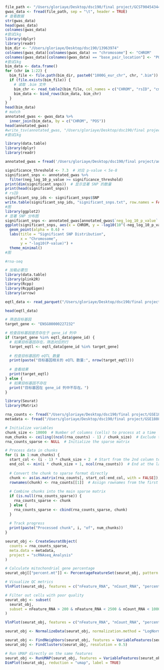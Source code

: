 
```r
file_path <- "/Users/gloriaye/Desktop/dsc190/final project/GCST90454344.tsv"
gwas_data <- fread(file_path, sep = "\t", header = TRUE)
# 查看数据
str(gwas_data)
head(gwas_data)
colnames(gwas_data)
#尝试1kg
library(dplyr) 
library(readr)   
bim_dir <- "/Users/gloriaye/Desktop/dsc190/13963974"
colnames(gwas_data)[colnames(gwas_data) == "chromosome"] <- "CHROM"
colnames(gwas_data)[colnames(gwas_data) == "base_pair_location"] <- "POS"
#尝试1kg
bim_data <- data.frame()
for (chr in 1:22) {
  bim_file <- file.path(bim_dir, paste0("1000G_eur_chr", chr, ".bim"))
  if (file.exists(bim_file)) {
    # 读取 .bim 文件
    bim_chr <- read_table2(bim_file, col_names = c("CHROM", "rsID", "cm", "POS", "REF", "ALT"))
    bim_data <- bind_rows(bim_data, bim_chr)
  }
}
head(bim_data)
# match
annotated_gwas <- gwas_data %>%
  inner_join(bim_data, by = c("CHROM", "POS"))
head(annotated_gwas)
#write_tsv(annotated_gwas, "/Users/gloriaye/Desktop/dsc190/final project")
#尝试1kg
```

```r
library(data.table)
library(dplyr) 
library(readr)
```

```r
annotated_gwas = fread('/Users/gloriaye/Desktop/dsc190/final project/annotated_gwas_data.tsv')
```


```r
significance_threshold <- 7.3  # 对应 p-value < 5e-8
significant_snps <- annotated_gwas %>%
  filter(neg_log_10_p_value >= significance_threshold)
print(dim(significant_snps))  # 显示显著 SNP 的数量
print(head(significant_snps)) 
# rsID
significant_snp_ids <- significant_snps$SNP
write.table(significant_snp_ids, "significant_snps.txt", row.names = FALSE, col.names = FALSE, quote = FALSE)
#图
library(ggplot2)
# 显著 SNP 分布图
significant_snps <- annotated_gwas[annotated_gwas$`neg_log_10_p_value` > 7.301, ]
ggplot(significant_snps, aes(x = CHROM, y = -log10(10^(-neg_log_10_p_value)))) +
  geom_point(alpha = 0.6) +
  labs(title = "Significant SNP Distribution",
       x = "Chromosome",
       y = "-log10(P-value)") +
  theme_minimal()
#图

#rna-seq

```

```r
# 加载必要包
library(data.table)
library(plink2R)
library(Rcpp)
library(RcppEigen)
library(arrow)
```


```r
eqtl_data <- read_parquet("/Users/gloriaye/Desktop/dsc190/final project/Breast_Mammary_Tissue.v10.eQTLs.signif_pairs.parquet")

```

```r
head(eqtl_data)
```


```r
# 筛选目标基因
target_gene <- "ENSG00000227232"

# 检查目标基因是否存在于 gene_id 列中
if (target_gene %in% eqtl_data$gene_id) {
  # 如果目标基因存在，筛选对应的行
  target_eqtl <- eqtl_data[gene_id %in% target_gene]
  
  # 检查目标基因的 eQTL 数量
  print(paste("目标基因相关的 eQTL 数量:", nrow(target_eqtl)))
  
  # 查看结果
  print(target_eqtl)
} else {
  # 如果目标基因不存在
  print("目标基因在 gene_id 列中不存在。")
}
```


```r
library(Seurat)
library(Matrix)
```

```r
rna_counts <- fread("/Users/gloriaye/Desktop/dsc190/final project/GSE180878_Li_Brugge_10XscRNAseq_GeneCellMatrix_RNAcounts_human.csv")
metadata <- fread("/Users/gloriaye/Desktop/dsc190/final project/GSE180878_Li_Brugge_10XscRNAseq_Metadata_human.csv")

```

```r

# Initialize variables
chunk_size <- 10000  # Number of columns (cells) to process at a time
num_chunks <- ceiling((ncol(rna_counts) - 1) / chunk_size)  # Exclude the first column
rna_counts_sparse <- NULL  # Initialize the sparse matrix

# Process data in chunks
for (i in 1:num_chunks) {
  start_col <- (i - 1) * chunk_size + 2  # Start from the 2nd column to skip gene names
  end_col <- min(i * chunk_size + 1, ncol(rna_counts))  # End at the last column in the chunk
  
  # Convert the chunk to sparse format directly
  chunk <- as(as.matrix(rna_counts[, start_col:end_col, with = FALSE]), "dgCMatrix")
  rownames(chunk) <- rna_counts[[1]]  # Assign rownames from the first column
  
  # Combine chunks into the main sparse matrix
  if (is.null(rna_counts_sparse)) {
    rna_counts_sparse <- chunk
  } else {
    rna_counts_sparse <- cbind(rna_counts_sparse, chunk)
  }
  
  # Track progress
  print(paste("Processed chunk", i, "of", num_chunks))
}

```

```r
seurat_obj <- CreateSeuratObject(
  counts = rna_counts_sparse,
  meta.data = metadata,
  project = "scRNAseq_Analysis"
)
```

```r
# Calculate mitochondrial gene percentage
seurat_obj[["percent.mt"]] <- PercentageFeatureSet(seurat_obj, pattern = "^MT-")

# Visualize QC metrics
VlnPlot(seurat_obj, features = c("nFeature_RNA", "nCount_RNA", "percent.mt"), ncol = 3)

# Filter out cells with poor quality
seurat_obj <- subset(
  seurat_obj,
  subset = nFeature_RNA > 200 & nFeature_RNA < 2500 & nCount_RNA < 100000 & percent.mt < 5
)
```

```r
VlnPlot(seurat_obj, features = c("nFeature_RNA", "nCount_RNA", "percent.mt"), ncol = 3)
```


```r
seurat_obj <- NormalizeData(seurat_obj, normalization.method = "LogNormalize", scale.factor = 10000)

```

```r
seurat_obj <- FindNeighbors(seurat_obj, features = VariableFeatures(seurat_obj))
seurat_obj <- FindClusters(seurat_obj, resolution = 0.5)

# Run UMAP directly on the same features
seurat_obj <- RunUMAP(seurat_obj, features = VariableFeatures(seurat_obj))
DimPlot(seurat_obj, reduction = "umap", label = TRUE)
```

